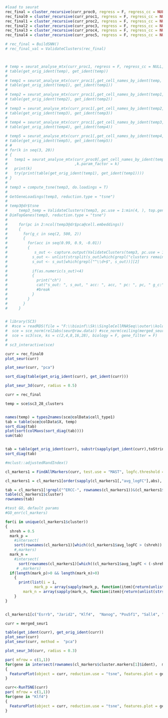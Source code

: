 

```{r}
#load to seurat
rec_final = cluster_recursive(curr_proc0, regress = F, regress_cc = NULL, do.magic = F)
rec_final0 = cluster_recursive(curr_proc1, regress = F, regress_cc = NULL, do.magic = F)
rec_final1 = cluster_recursive(curr_proc2, regress = F, regress_cc = NULL, do.magic = F)
rec_final2 = cluster_recursive(curr_proc3, regress = F, regress_cc = NULL, do.magic = F)
rec_final3 = cluster_recursive(curr_proc4, regress = F, regress_cc = NULL, do.magic = F)
rec_final4 = cluster_recursive(curr_proc5, regress = F, regress_cc = NULL, do.magic = F)

# rec_final = BuildSNN()
# rec_final_val = ValidateClusters(rec_final)



# temp = seurat_analyse_mtx(curr_proc1, regress = F, regress_cc = NULL, do.magic = F)
# table(get_orig_ident(temp), get_ident(temp))
# 
# temp1 = seurat_analyse_mtx(curr_proc1[,get_cell_names_by_ident(temp, "0")], regress = F, regress_cc = NULL, do.magic = F)
# table(get_orig_ident(temp1), get_ident(temp1))
# 
# temp2 = seurat_analyse_mtx(curr_proc1[,get_cell_names_by_ident(temp1, "1")], regress = F, regress_cc = NULL, do.magic = F)
# table(get_orig_ident(temp2), get_ident(temp2))
# 
# temp3 = seurat_analyse_mtx(curr_proc1[,get_cell_names_by_ident(temp2, "2")], regress = F, regress_cc = NULL, do.magic = F)
# table(get_orig_ident(temp3), get_ident(temp3))
# 
# temp4 = seurat_analyse_mtx(curr_proc1[,get_cell_names_by_ident(temp3, "0")], regress = F, regress_cc = NULL, do.magic = F)
# table(get_orig_ident(temp4), get_ident(temp4))

# temp5 = seurat_analyse_mtx(curr_proc1[,get_cell_names_by_ident(temp4, "1")], regress = F, regress_cc = NULL, do.magic = F)
# table(get_orig_ident(temp5), get_ident(temp5))
# # 
# for(k in seq(3, 20))
# {
#   temp1 = seurat_analyse_mtx(curr_proc0[,get_cell_names_by_ident(temp, "1")], regress = F, regress_cc = NULL, do.magic = F
#                              ,k.param_factor = k)
#   print(k)
#   try(print(table(get_orig_ident(temp1), get_ident(temp1))))
# }
# 
# temp3 = compute_tsne(temp3, do.loadings = T)
# 
# GetGeneLoadings(temp3, reduction.type = "tsne")
# 
# temp3@dr$tsne
#     temp3_temp = ValidateClusters(temp3, pc.use = 1:min(4, ), top.genes = 5)
# DimTopGenes(temp3, reduction.type = "tsne")
#     
#     for(pc in 2:ncol(temp3@dr$pca@cell.embeddings))
#     {
#       for(g_c in seq(2, 500, 2))
#       {
#         for(acc in seq(0.99, 0.9, -0.01))
#         {
#            s_out <- capture.output(ValidateClusters(temp3, pc.use = 1:pc, top.genes = g_c, acc.cutoff = 0.9, min.connectivity = 0))
#           s_out <- unlist(strsplit(s_out[which(grepl("clusters remaining", s_out))], c(" |\""), fixed = F))
#           s_out <- s_out[which(grepl("^\\d+$", s_out))][2]
#           
#           if(as.numeric(s_out)<4)
#           {
#             print("ch")
#             cat("s_out: ", s_out, " acc: ", acc, " pc: ", pc, " g_c:", g_c)
#             #break
#           }
#         }
#       }
#     }


# library(SC3)
#  #sce = readRDS(file = "F:\\bioinf\\Sk\\SingleCellRNASeq\\outer\\kolodziejczyk.rds")
#  sce = sce_norm(rel2abs(seur@raw.data)) #sce_norm(ceiling(merged_seur@raw.data))
#  sce = sc3(sce, ks = c(2,4,8,16,28), biology = F, gene_filter = F)
# 
# sc3_interactive(sce)


```

```{r}
curr = rec_final0
plot_seur(curr)

plot_seur(curr, "pca")

sort_diag(table(get_orig_ident(curr), get_ident(curr)))

plot_seur_3d(curr, radius = 0.5)
```





```{r}
curr = rec_final

```

```{r}
temp = sce$sc3_28_clusters


names(temp) = types2names(sce@colData$cell_type1)
tab = table(sce@colData$X, temp)
sort_diag(tab)
plot(sort(colMaxs(sort_diag(tab))))
sum(tab)


tab = table(get_orig_ident(curr), substr(sapply(get_ident(curr),toString), start = 1, stop = 7))
sort_diag(tab)

#mclust::adjustedRandIndex()

```


```{r}

cl_markers1 = FindAllMarkers(curr, test.use = "MAST", logfc.threshold = 0.05, return.thresh = 0.05, only.pos = F, min.pct = 0.7)

cl_markers1 = cl_markers1[order(sapply(cl_markers1[,"avg_logFC"],abs), decreasing = T),]

tab = cl_markers1[!grepl("^ERCC-", rownames(cl_markers1))&(cl_markers1$avg_logFC<(-0.5))&(cl_markers1$cluster=="2111"),]
table(cl_markers1$cluster)
rownames(tab)

#test GO, default params
#GO_enr(cl_markers)

for(i in unique(cl_markers1$cluster))
{
  shreh = 0.5
  mark_p = 
    #intersect(
    sort(rownames(cl_markers1)[which((cl_markers1$avg_logFC > (shreh)) & (cl_markers1$cluster==i))])
    #,markers)
  mark_n = 
    #intersect(
      sort(rownames(cl_markers1)[which((cl_markers1$avg_logFC < (-shreh)) & (cl_markers1$cluster==i))])
     # ,markers)
  if(length(mark_p)>0 && length(mark_n)>0)
    {
      print(list(i = i,
             mark_p = array(sapply(mark_p, function(item){return(unlist(strsplit(toString(item),".", fixed = T))[1])})),
        mark_n = array(sapply(mark_n, function(item){return(unlist(strsplit(toString(item),".", fixed = T))[1])}))))
    }
}


cl_markers1[c("Esrrb", "Jarid2", "Klf4",  "Nanog", "Pou5f1", "Sall4", "Sox2",  "Tbx3", "Tet1",  "Utf1" ,  "Wdr5" ,  "Zfp281"),]

```


```{r}
curr = merged_seur1

table(get_ident(curr), get_orig_ident(curr))
plot_seur(curr)
plot_seur(curr, method =  "pca")

plot_seur_3d(curr, radius = 0.3)


```


```{r}

par( mfrow = c(1,1))
for(gene in intersect(rownames(cl_markers$cluster.markers[1]$ident),  markers))
{
  FeaturePlot(object = curr, reduction.use = "tsne", features.plot = gene, cols.use = c("red", "green"))
}

```

```{r}
curr<-RunTSNE(curr)
par( mfrow = c(1,1))
for(gene in "Klf4")
{
  FeaturePlot(object = curr, reduction.use = "tsne", features.plot = gene, cols.use = c("red", "green"))
}

```

